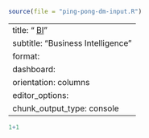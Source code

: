 ```r
source(file = "ping-pong-dm-input.R")
```

---
title: "<iconify-icon icon=mdi:chart-box></iconify-icon> <u>BI</u>"
subtitle: "Business Intelligence"
format: 
  dashboard:
    orientation: columns
editor_options:
  chunk_output_type: console
---

```r
1+1
```